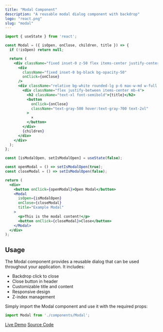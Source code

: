 ```yaml
---
title: "Modal Component"
description: "A reusable modal dialog component with backdrop"
logo: "react.png"
slug: "modal"
---
```


```jsx
import { useState } from 'react';

const Modal = ({ isOpen, onClose, children, title }) => {
  if (!isOpen) return null;

  return (
    <div className="fixed inset-0 z-50 flex items-center justify-center">
      <div 
        className="fixed inset-0 bg-black bg-opacity-50"
        onClick={onClose}
      />
      <div className="relative bg-white rounded-lg p-6 max-w-md w-full mx-4">
        <div className="flex justify-between items-center mb-4">
          <h2 className="text-xl font-semibold">{title}</h2>
          <button
            onClick={onClose}
            className="text-gray-500 hover:text-gray-700 text-2xl"
          >
            ×
          </button>
        </div>
        {children}
      </div>
    </div>
  );
};
```

```jsx
const [isModalOpen, setIsModalOpen] = useState(false);

const openModal = () => setIsModalOpen(true);
const closeModal = () => setIsModalOpen(false);

return (
  <div>
    <button onClick={openModal}>Open Modal</button>
    <Modal 
      isOpen={isModalOpen} 
      onClose={closeModal}
      title="Example Modal"
    >
      <p>This is the modal content!</p>
      <button onClick={closeModal}>Close</button>
    </Modal>
  </div>
);
```

## Usage

The Modal component provides a reusable dialog that can be used throughout your application. It includes:

- Backdrop click to close
- Close button in header
- Customizable title and content
- Responsive design
- Z-index management

Simply import the Modal component and use it with the required props:

```jsx
import Modal from './components/Modal';
```

[Live Demo](https://codesandbox.io/s/modal-example)
[Source Code](https://github.com/example/modal-component)
